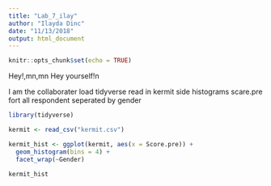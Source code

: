 ```yaml
---
title: "Lab_7_ilay"
author: "Ilayda Dinc"
date: "11/13/2018"
output: html_document
---
```


```r
knitr::opts_chunk$set(echo = TRUE)
```

Hey!,mn,mn
Hey yourself!n

I am the collaborater
load tidyverse
read in kermit
side histograms scare.pre fort all respondent seperated by gender

```r
library(tidyverse)

kermit <- read_csv("kermit.csv")

kermit_hist <- ggplot(kermit, aes(x = Score.pre)) +
  geom_histogram(bins = 4) +
  facet_wrap(~Gender)

kermit_hist
```

